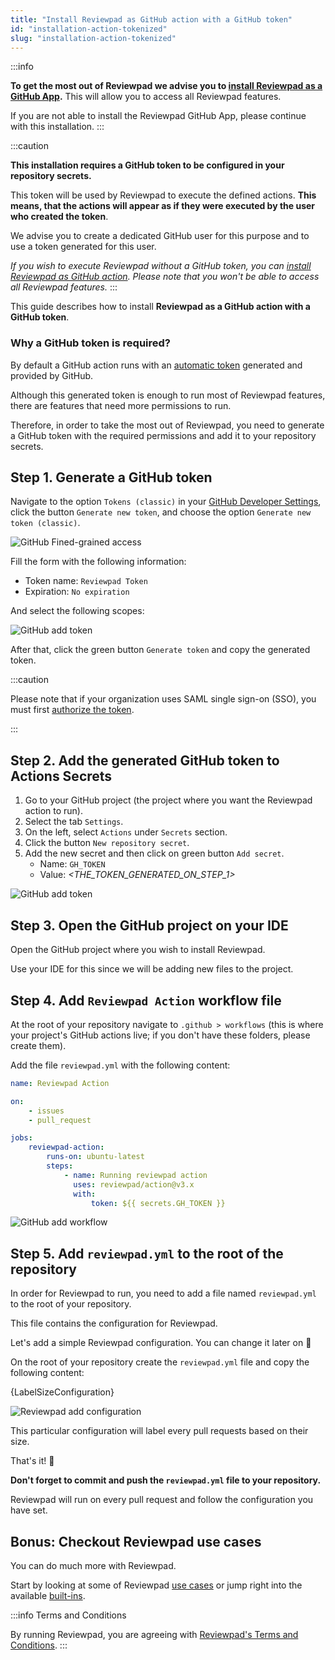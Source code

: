 ```yaml
---
title: "Install Reviewpad as GitHub action with a GitHub token"
id: "installation-action-tokenized"
slug: "installation-action-tokenized"
---
```



:::info

**To get the most out of Reviewpad we advise you to [install Reviewpad as a GitHub App](/getting-started/installation).**
This will allow you to access all Reviewpad features.

If you are not able to install the Reviewpad GitHub App, please continue with this installation.
:::

:::caution

**This installation requires a GitHub token to be configured in your repository secrets.**

This token will be used by Reviewpad to execute the defined actions.
**This means, that the actions will appear as if they were executed by the user who created the token**.

We advise you to create a dedicated GitHub user for this purpose and to use a token generated for this user.

*If you wish to execute Reviewpad without a GitHub token, you can [install Reviewpad as GitHub action](/getting-started/installation-action).
Please note that you won't be able to access all  Reviewpad features.*
:::

This guide describes how to install **Reviewpad as a GitHub action with a GitHub token**.

### Why a GitHub token is required?

By default a GitHub action runs with an [automatic token](https://docs.github.com/en/actions/security-guides/automatic-token-authentication) generated and provided by GitHub.

Although this generated token is enough to run most of Reviewpad features, there are features that need more permissions to run.

Therefore, in order to take the most out of Reviewpad, you need to generate a GitHub token with the required permissions and add it to your repository secrets.

## Step 1. Generate a GitHub token

Navigate to the option `Tokens (classic)` in your [GitHub Developer Settings](https://github.com/settings/tokens), click the button `Generate new token`, and choose the option `Generate new token (classic)`.

![GitHub Fined-grained access](/img/installation-action-tokenized/step1.gif)

Fill the form with the following information:
* Token name: `Reviewpad Token`
* Expiration: `No expiration`

And select the following scopes:

![GitHub add token](/img/installation-action-tokenized/permissions.png)

After that, click the green button `Generate token` and copy the generated token.

:::caution

Please note that if your organization uses SAML single sign-on (SSO), you must first [authorize the token](https://docs.github.com/en/enterprise-cloud@latest/authentication/authenticating-with-saml-single-sign-on/authorizing-a-personal-access-token-for-use-with-saml-single-sign-on).

:::

## Step 2. Add the generated GitHub token to Actions Secrets

1. Go to your GitHub project (the project where you want the Reviewpad action to run).
2. Select the tab `Settings`.
3. On the left, select `Actions` under `Secrets` section.
4. Click the button `New repository secret`.
5. Add the new secret and then click on green button `Add secret`.
    - Name: `GH_TOKEN`
    - Value: _<THE_TOKEN_GENERATED_ON_STEP_1>_

![GitHub add token](/img/installation-action-tokenized/step2.gif)

## Step 3. Open the GitHub project on your IDE

Open the GitHub project where you wish to install Reviewpad.

Use your IDE for this since we will be adding new files to the project.

## Step 4. Add `Reviewpad Action` workflow file

At the root of your repository navigate to `.github > workflows` (this is where your project's GitHub actions live; if you don't have these folders, please create them).

Add the file `reviewpad.yml` with the following content:

```yaml
name: Reviewpad Action

on:
    - issues
    - pull_request

jobs:
    reviewpad-action:
        runs-on: ubuntu-latest
        steps:
            - name: Running reviewpad action
              uses: reviewpad/action@v3.x
              with:
                  token: ${{ secrets.GH_TOKEN }}
```

![GitHub add workflow](/img/installation-action-tokenized/step3.gif)

## Step 5. Add `reviewpad.yml` to the root of the repository

In order for Reviewpad to run, you need to add a file named `reviewpad.yml` to the root of your repository.

This file contains the configuration for Reviewpad.

Let's add a simple Reviewpad configuration. You can change it later on :muscle:

On the root of your repository create the `reviewpad.yml` file and copy the following content:

<CodeBlock language="yml">{LabelSizeConfiguration}</CodeBlock>

![Reviewpad add configuration](/img/installation-action-tokenized/step4.gif)

This particular configuration will label every pull requests based on their size.

That's it! :tada:

**Don't forget to commit and push the `reviewpad.yml` file to your repository.**

Reviewpad will run on every pull request and follow the configuration you have set.

## Bonus: Checkout Reviewpad use cases

You can do much more with Reviewpad.

Start by looking at some of Reviewpad [use cases](/use-cases) or jump right into the available [built-ins](/guides/built-ins).

:::info Terms and Conditions

By running Reviewpad, you are agreeing with [Reviewpad's Terms and Conditions](https://reviewpad.com/terms-and-conditions/).
:::
